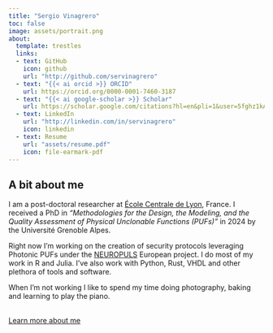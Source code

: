```yaml
---
title: "Sergio Vinagrero"
toc: false
image: assets/portrait.png
about:
  template: trestles
  links:
  - text: GitHub
    icon: github
    url: "http://github.com/servinagrero"
  - text: "{{< ai orcid >}} ORCID"
    url: https://orcid.org/0000-0001-7460-3187
  - text: "{{< ai google-scholar >}} Scholar"
    url: https://scholar.google.com/citations?hl=en&pli=1&user=5fghz1kAAAAJ
  - text: LinkedIn
    url: "http://linkedin.com/in/servinagrero"
    icon: linkedin
  - text: Resume
    url: "assets/resume.pdf"
    icon: file-earmark-pdf
---
```


## A bit about me

I am a post-doctoral researcher at [École Centrale de Lyon](https://www.ec-lyon.fr/){.btn}, France. I received a PhD in _"Methodologies for the Design, the Modeling, and the Quality Assessment of Physical Unclonable Functions (PUFs)"_ in 2024 by the Université Grenoble Alpes.

Right now I'm working on the creation of security protocols leveraging Photonic PUFs under the [NEUROPULS](https://neuropuls.eu/){.btn} European project. I do most of my work in R and Julia. I've also work with Python, Rust, VHDL and other plethora of tools and software.

When I'm not working I like to spend my time doing photography, baking and learning to play the piano.

<br>
[Learn more about me](about.qmd){.btn}

